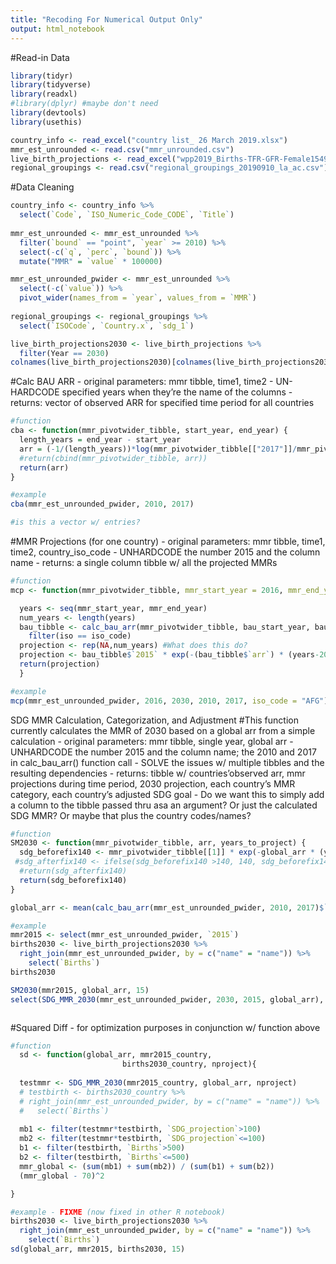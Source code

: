 ```yaml
---
title: "Recoding For Numerical Output Only"
output: html_notebook
---
```


#Read-in Data
```r
library(tidyr)
library(tidyverse)
library(readxl)
#library(dplyr) #maybe don't need
library(devtools)
library(usethis)

country_info <- read_excel("country list_ 26 March 2019.xlsx")
mmr_est_unrounded <- read.csv("mmr_unrounded.csv")
live_birth_projections <- read_excel("wpp2019_Births-TFR-GFR-Female1549.xlsx")
regional_groupings <- read.csv("regional_groupings_20190910_la_ac.csv")

```

#Data Cleaning
```r
country_info <- country_info %>%
  select(`Code`, `ISO_Numeric_Code_CODE`, `Title`) 
  
mmr_est_unrounded <- mmr_est_unrounded %>%
  filter(`bound` == "point", `year` >= 2010) %>%
  select(-c(`q`, `perc`, `bound`)) %>%
  mutate("MMR" = `value` * 100000)

mmr_est_unrounded_pwider <- mmr_est_unrounded %>%
  select(-c(`value`)) %>%
  pivot_wider(names_from = `year`, values_from = `MMR`)
  
regional_groupings <- regional_groupings %>%
  select(`ISOCode`, `Country.x`, `sdg_1`)

live_birth_projections2030 <- live_birth_projections %>% 
  filter(Year == 2030)
colnames(live_birth_projections2030)[colnames(live_birth_projections2030) == "Location"] <- "name"
```


#Calc BAU ARR
- original parameters: mmr tibble, time1, time2
- UN-HARDCODE specified years when they're the name of the columns
- returns: vector of observed ARR for specified time period for all countries
```r
#function
cba <- function(mmr_pivotwider_tibble, start_year, end_year) {
  length_years = end_year - start_year
  arr = (-1/(length_years))*log(mmr_pivotwider_tibble[["2017"]]/mmr_pivotwider_tibble$`2010`)
  #return(cbind(mmr_pivotwider_tibble, arr))
  return(arr)
}

#example
cba(mmr_est_unrounded_pwider, 2010, 2017)

#is this a vector w/ entries?
```


#MMR Projections (for one country)
- original parameters: mmr tibble, time1, time2, country_iso_code
- UNHARDCODE the number 2015 and the column name
- returns: a single column tibble w/ all the projected MMRs
```r
#function
mcp <- function(mmr_pivotwider_tibble, mmr_start_year = 2016, mmr_end_year = 2030, bau_start_year = 2010, bau_end_year = 2017, iso_code){

  years <- seq(mmr_start_year, mmr_end_year)
  num_years <- length(years)
  bau_tibble <- calc_bau_arr(mmr_pivotwider_tibble, bau_start_year, bau_end_year) %>% 
    filter(iso == iso_code)
  projection <- rep(NA,num_years) #What does this do?
  projection <- bau_tibble$`2015` * exp(-(bau_tibble$`arr`) * (years-2015))
  return(projection)
  }

#example
mcp(mmr_est_unrounded_pwider, 2016, 2030, 2010, 2017, iso_code = "AFG")
```


SDG MMR Calculation, Categorization, and Adjustment
#This function currently calculates the MMR of 2030 based on a global arr from a simple calculation
- original parameters: mmr tibble, single year, global arr
- UNHARDCODE the number 2015 and the column name; the 2010 and 2017 in calc_bau_arr() function call
- SOLVE the issues w/ multiple tibbles and the resulting dependencies
- returns: tibble w/ countries'observed arr, mmr projections during time period, 2030 projection, each country's MMR category, each country's adjusted SDG goal
- Do we want this to simply add a column to the tibble passed thru asa an argument? Or just the calculated SDG MMR? Or maybe that plus the country codes/names? 
```r
#function
SM2030 <- function(mmr_pivotwider_tibble, arr, years_to_project) {
  sdg_beforefix140 <- mmr_pivotwider_tibble[[1]] * exp(-global_arr * (years_to_project))
 #sdg_afterfix140 <- ifelse(sdg_beforefix140 >140, 140, sdg_beforefix140)
  #return(sdg_afterfix140)
  return(sdg_beforefix140)
}

global_arr <- mean(calc_bau_arr(mmr_est_unrounded_pwider, 2010, 2017)$`arr`)

#example
mmr2015 <- select(mmr_est_unrounded_pwider, `2015`)
births2030 <- live_birth_projections2030 %>%
  right_join(mmr_est_unrounded_pwider, by = c("name" = "name")) %>%
    select(`Births`)
births2030

SM2030(mmr2015, global_arr, 15)
select(SDG_MMR_2030(mmr_est_unrounded_pwider, 2030, 2015, global_arr), SDG_projection)



```

#Squared Diff
- for optimization purposes in conjunction w/ function above
```r
#function
  sd <- function(global_arr, mmr2015_country,
                         births2030_country, nproject){
  
  testmmr <- SDG_MMR_2030(mmr2015_country, global_arr, nproject)
  # testbirth <- births2030_country %>%
  # right_join(mmr_est_unrounded_pwider, by = c("name" = "name")) %>%
  #   select(`Births`)
  
  mb1 <- filter(testmmr*testbirth, `SDG_projection`>100)
  mb2 <- filter(testmmr*testbirth, `SDG_projection`<=100)
  b1 <- filter(testbirth, `Births`>500)
  b2 <- filter(testbirth, `Births`<=500)
  mmr_global <- (sum(mb1) + sum(mb2)) / (sum(b1) + sum(b2)) 
  (mmr_global - 70)^2

}

#example - FIXME (now fixed in other R notebook)
births2030 <- live_birth_projections2030 %>%
  right_join(mmr_est_unrounded_pwider, by = c("name" = "name")) %>%
    select(`Births`)
sd(global_arr, mmr2015, births2030, 15)
  
```